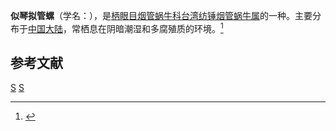 {{Speciesbox 
| taxon = Hemiphaedusa lyra
| binomial_authority = (Gredler, 1887)
}}
'''似琴拟管螺'''（学名：''{{lang|la|Hemiphaedusa lyra}}''），是[[柄眼目|柄眼目]][[烟管蜗牛科|烟管蜗牛科]][[台湾纺锤烟管蜗牛属|台湾纺锤烟管蜗牛属]]的一种。主要分布于[[中国大陆|中国大陆]]，常栖息在阴暗潮湿和多腐殖质的环境。<ref>{{cite web|url=http://shell.sinica.edu.tw/chinese/shellbase_detail.php?science_no=6063|title=国际贝库：似琴拟管螺|publisher=台湾贝类资料库|accessdate=2009-08-11|archive-date=2016-03-04|archive-url=https://web.archive.org/web/20160304104411/http://shell.sinica.edu.tw/chinese/shellbase_detail.php?science_no=6063|dead-url=no}}</ref>

== 参考文献 ==
{{reflist}}
{{taxonbar}}
[[Category:_1887年描述的动物|S]]
[[Category:台湾纺锤烟管蜗牛属|S]]
